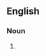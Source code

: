 ==English==

===Noun===
{{head|en|noun form|head=[[artesian]] [[well]]s}}

# {{plural of|artesian well|lang=en}}